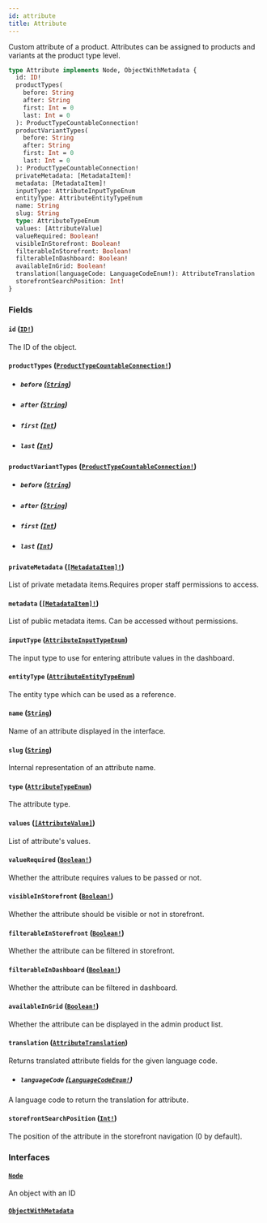 ```yaml
---
id: attribute
title: Attribute
---
```


Custom attribute of a product. Attributes can be assigned to products and variants at the product type level.

```graphql
type Attribute implements Node, ObjectWithMetadata {
  id: ID!
  productTypes(
    before: String
    after: String
    first: Int = 0
    last: Int = 0
  ): ProductTypeCountableConnection!
  productVariantTypes(
    before: String
    after: String
    first: Int = 0
    last: Int = 0
  ): ProductTypeCountableConnection!
  privateMetadata: [MetadataItem]!
  metadata: [MetadataItem]!
  inputType: AttributeInputTypeEnum
  entityType: AttributeEntityTypeEnum
  name: String
  slug: String
  type: AttributeTypeEnum
  values: [AttributeValue]
  valueRequired: Boolean!
  visibleInStorefront: Boolean!
  filterableInStorefront: Boolean!
  filterableInDashboard: Boolean!
  availableInGrid: Boolean!
  translation(languageCode: LanguageCodeEnum!): AttributeTranslation
  storefrontSearchPosition: Int!
}
```

### Fields

#### `id` ([`ID!`](/api-reference/scalars/id.mdx))

The ID of the object.

#### `productTypes` ([`ProductTypeCountableConnection!`](/api-reference/objects/product-type-countable-connection.mdx))

- ##### `before` ([`String`](/api-reference/scalars/string.mdx))

- ##### `after` ([`String`](/api-reference/scalars/string.mdx))

- ##### `first` ([`Int`](/api-reference/scalars/int.mdx))

- ##### `last` ([`Int`](/api-reference/scalars/int.mdx))

#### `productVariantTypes` ([`ProductTypeCountableConnection!`](/api-reference/objects/product-type-countable-connection.mdx))

- ##### `before` ([`String`](/api-reference/scalars/string.mdx))

- ##### `after` ([`String`](/api-reference/scalars/string.mdx))

- ##### `first` ([`Int`](/api-reference/scalars/int.mdx))

- ##### `last` ([`Int`](/api-reference/scalars/int.mdx))

#### `privateMetadata` ([`[MetadataItem]!`](/api-reference/objects/metadata-item.mdx))

List of private metadata items.Requires proper staff permissions to access.

#### `metadata` ([`[MetadataItem]!`](/api-reference/objects/metadata-item.mdx))

List of public metadata items. Can be accessed without permissions.

#### `inputType` ([`AttributeInputTypeEnum`](/api-reference/enums/attribute-input-type-enum.mdx))

The input type to use for entering attribute values in the dashboard.

#### `entityType` ([`AttributeEntityTypeEnum`](/api-reference/enums/attribute-entity-type-enum.mdx))

The entity type which can be used as a reference.

#### `name` ([`String`](/api-reference/scalars/string.mdx))

Name of an attribute displayed in the interface.

#### `slug` ([`String`](/api-reference/scalars/string.mdx))

Internal representation of an attribute name.

#### `type` ([`AttributeTypeEnum`](/api-reference/enums/attribute-type-enum.mdx))

The attribute type.

#### `values` ([`[AttributeValue]`](/api-reference/objects/attribute-value.mdx))

List of attribute's values.

#### `valueRequired` ([`Boolean!`](/api-reference/scalars/boolean.mdx))

Whether the attribute requires values to be passed or not.

#### `visibleInStorefront` ([`Boolean!`](/api-reference/scalars/boolean.mdx))

Whether the attribute should be visible or not in storefront.

#### `filterableInStorefront` ([`Boolean!`](/api-reference/scalars/boolean.mdx))

Whether the attribute can be filtered in storefront.

#### `filterableInDashboard` ([`Boolean!`](/api-reference/scalars/boolean.mdx))

Whether the attribute can be filtered in dashboard.

#### `availableInGrid` ([`Boolean!`](/api-reference/scalars/boolean.mdx))

Whether the attribute can be displayed in the admin product list.

#### `translation` ([`AttributeTranslation`](/api-reference/objects/attribute-translation.mdx))

Returns translated attribute fields for the given language code.

- ##### `languageCode` ([`LanguageCodeEnum!`](/api-reference/enums/language-code-enum.mdx))

A language code to return the translation for attribute.

#### `storefrontSearchPosition` ([`Int!`](/api-reference/scalars/int.mdx))

The position of the attribute in the storefront navigation (0 by default).

### Interfaces

#### [`Node`](/api-reference/interfaces/node.mdx)

An object with an ID

#### [`ObjectWithMetadata`](/api-reference/interfaces/object-with-metadata.mdx)
